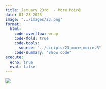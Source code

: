 ```yaml
---
title: January 23rd  - More Moiré
date: 01-23-2023
image: "../images/23.png"
format:
  html:
    code-overflow: wrap
    code-fold: true
    code-tools:
      source: "../scripts/23_more_moire.R"
    code-summary: "Show code"
execute:
  echo: true
  eval: false
---
```


![](/images/23.png){fig-alt="An abstract generative art piece with nine moire patterned turquoise diamonds in a grid. The background is black with faded and varied white patterned lines. In the center behind the diamonds is a turquoise donut shape." fig-align="center"}


```r

```
